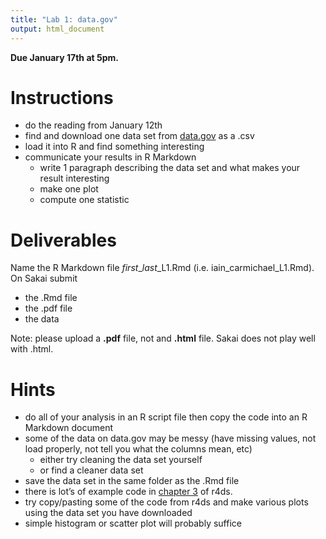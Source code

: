 ```yaml
---
title: "Lab 1: data.gov"
output: html_document
---
```

**Due January 17th at 5pm.**

# Instructions
- do the reading from January 12th
- find and download one data set from [data.gov](https://www.data.gov/) as a .csv
- load it into R and find something interesting
- communicate your results in R Markdown
    - write 1 paragraph describing the data set and what makes your result interesting
    - make one plot
    - compute one statistic


# Deliverables
Name the R Markdown file  *first*_*last*_L1.Rmd (i.e. iain_carmichael_L1.Rmd). On Sakai submit

- the .Rmd file
- the .pdf file
- the data

Note: please upload a **.pdf** file, not and **.html** file. Sakai does not play well with .html.

# Hints
- do all of your analysis in an R script file then copy the code into an R Markdown document
- some of the data on data.gov may be messy (have missing values, not load properly, not tell you what the columns mean, etc)
    - either try cleaning the data set yourself
    - or find a cleaner data set 
- save the data set in the same folder as the .Rmd file
- there is lot's of example code in [chapter 3](http://r4ds.had.co.nz/data-visualisation.html) of r4ds.
- try copy/pasting some of the code from r4ds and make various plots using the data set you have downloaded
- simple histogram or scatter plot will probably suffice


